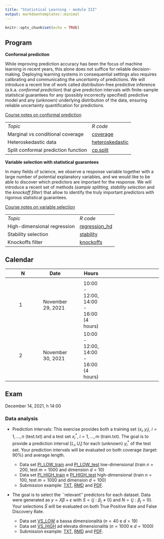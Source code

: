 ```yaml
---
title: "Statistical Learning - module III"
output: markdowntemplates::minimal
---
```


```r
knitr::opts_chunk$set(echo = TRUE)
```


## Program

**Conformal prediction**

While improving prediction accuracy has been the focus of machine learning in recent years, this alone does not suffice for reliable decision-making. Deploying learning systems in consequential settings also requires calibrating and communicating the *uncertainty* of predictions. 
We will introduce a recent line of work called distribution-free predictive inference (a.k.a. *conformal prediction*) that give prediction intervals with finite-sample statistical guarantees for any (possibly incorrectly specified) predictive model and any (unknown) underlying distribution of the data, ensuring reliable uncertainty quantification for predictions.

[Course notes on conformal prediction](docs/conformal.pdf)

<table>

<tr>
<td>*Topic*</td>
<td>*R code*</td>
</tr>

<tr>
<td>Marginal vs conditional coverage</td>
<td>[coverage](docs/coverage.txt)</td>
</tr>

<tr>
<td>Heteroskedastic data</td>
<td>[heteroskedastic](docs/heteroskedastic.txt)</td>
</tr>

<tr>
<td>Split conformal prediction function</td>
<td>[cp.split](docs/cp.split.txt)</td>
</tr>

</table>


**Variable selection with statistical guarantees**

In many fields of science, we observe a response variable together with a large number of potential explanatory variables, and we would like to be able to discover which predictors are important for the response. We will introduce a recent set of methods (*sample splitting*, *stability selection* and the *knockoff filter*) that allow to identify the truly important predictors with rigorous statistical guarantees.

[Course notes on variable selection](docs/vs.pdf)

<table>

<tr>
<td>*Topic*</td>
<td>*R code*</td>
</tr>

<tr>
<td>High-dimensional regression</td>
<td>[regression_hd](docs/regression_hd.txt)</td>
</tr>

<tr>
<td>Stability selection</td>
<td>[stability](docs/stability.txt)</td>
</tr>

<tr>
<td>Knockoffs filter</td>
<td>[knockoffs](docs/knockoffs.txt)</td>
</tr>

</table>


## Calendar

|| N || Date || Hours || 
|-|-|-|-|-|-|-|-|-|-|-|
||  || ||  ||  || ||
|| 1 || November 29, 2021 || 10:00 - 12:00, 14:00 - 16:00 (4 hours)   ||
|| 2 || November 30, 2021 || 10:00 - 12:00, 14:00 - 16:00 (4 hours)   ||

## Exam

December 14, 2021, h 14:00

### Data analysis

* Prediction intervals: This exercise provides both a training set $(x_i,y_i)$, $i=1,\ldots,n$ (test.txt) and a test set $x^*_i$, $i=1,\ldots,m$ (train.txt). The goal is to provide a prediction interval $[L_i,U_i]$ for each (unknown) $y^*_i$ of the test set. Your prediction intervals will be evaluated on both coverage (target: 90%) and average length.


   * Data set [PI_LOW_train](docs/PI_LOW_train.txt) and [PI_LOW_test](docs/PI_LOW_test.txt) low-dimensional (train $n=200$, test $m=1000$ and dimension $d=10$)
   * Data set [PI_HIGH_train](docs/PI_HIGH_train.txt) e [PI_HIGH_test](docs/data/PI_HIGH_test.txt) high-dimensional (train $n=100$, test $m=1000$ and dimension $d=100$)
   * Submission example: [TXT](docs/data/2575_PRED_LOW.txt), [RMD](docs/data/2575_PI_LOW.Rmd) and [PDF](docs/data/2575_PI_LOW.pdf). 

* The goal is to select the ``relevant'' predictors for each dataset. Data were generated as $y = X\beta + \varepsilon$
with $S = \{j: \beta_j \neq 0\}$ and $N = \{j: \beta_j = 0\}$. Your selections $\hat{S}$ will be evaluated on 
both True Positive Rate and False Discovery Rate.
   * Data set [VS_LOW](docs/data/VS_LOW.txt) a bassa dimensionalità ($n=40$ e $d= 19$)
   * Data set [VS_HIGH](docs/data/VS_HIGH.txt) ad elevata dimensionalità ($n=1000$ e $d= 1000$)
   * Submission example: [TXT](docs/data/2575_VS_HIGH.txt), [RMD](docs/data/2575_VS_HIGH.Rmd) and [PDF](docs/data/2575_VS_HIGH.pdf).
 


